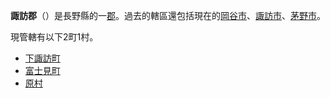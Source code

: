 {{日本郡
| 郡 = 諏訪郡
| 日文原名 = 諏訪郡
| 平假名 = すわぐん
| 羅馬字拼音 = Suwa-gun
| 地圖 =
| 都道府縣 = 長野縣
| 編號 = 
| 町 = 2
| 村 = 1
| 經度 = 
| 緯度 = 
| 註記 = 
|}}
'''諏訪郡'''（{{jpn|j=諏訪郡|hg=すわぐん|rm=Suwa gun|f=y}}）是長野縣的一[[郡|郡]]。過去的轄區還包括現在的[[岡谷市|岡谷市]]、[[諏訪市|諏訪市]]、[[茅野市|茅野市]]。

現管轄有以下2町1村。
*[[下諏訪町|下諏訪町]]
*[[富士見町|富士見町]]
*[[原村|原村]]

{{信濃國的郡}}
{{長野縣}}{{Authority control}}